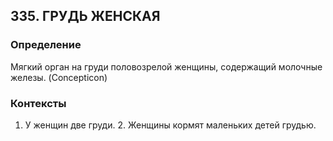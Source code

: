 ## 335. ГРУДЬ ЖЕНСКАЯ
### Определение
Мягкий орган на груди половозрелой женщины, содержащий молочные железы. (Concepticon)

### Контексты
1. У женщин две груди. 2. Женщины кормят маленьких детей грудью.

